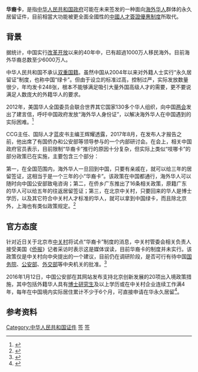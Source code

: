'''华裔卡'''，是指[[中华人民共和国政府|中华人民共和国政府]]可能在未来签发的一种面向[[海外华人|海外华人]]群体的永久居留证件，目前相當大功能被更全面全國性的[[中國人才簽證優惠制度|中國人才簽證優惠制度]]所取代。

==背景==
据统计，中国实行[[改革开放|改革开放]]以来的40年中，已有超過1000万人移民海外。目前海外华裔总数至少6000万人。

中华人民共和国不承认[[双重国籍|双重国籍]]。虽然中国从2004年以来对外籍人士实行“永久居留证”制度，也称中国“绿卡”。但由于设立的标准过高，控制过严，实际发放数量很少，年均发卡248张，根本不能够满足吸引大量外国高级人才的需要，更不要说满足人数庞大的外籍华人的要求。
 
2012年，美国华人全国委员会联合世界其它国家130多个华人组织，向中国[[两会|两会]]发出了建言信，呼吁中国政府发放“海外华人身份证”，以解决海外华人在中国遇到的实际困难。<ref>{{cite web |url=http://www.voachinese.com/content/chinese-americans-card-20151211/3099558.html |language=zh-hans |title=北京推出华裔卡试点，行动意外迅速 |publisher=美国之音 |date=2015-12-13 |accessdate= |archive-date=2015-12-14 |archive-url=https://web.archive.org/web/20151214213641/http://www.voachinese.com/content/chinese-americans-card-20151211/3099558.html |dead-url=no }}</ref>

CCG主任、国际人才蓝皮书主编王辉耀透露，2017年8月，在发布人才报告之前，他出席了有国侨办和公安部等领导参与的一个内部研讨会。在会上，相关中国政府官员表示，目前限制“华裔卡”推行的原因十分复杂，但实际上类似“吱哪卡”的部分政策已在实施，主要包含三个部分：

第一，在全国范围内，海外华人一旦回到中国，只要有亲戚在，就可以给三年的居留签证，这相当于是一个三年的小“华裔卡”。该政策在中国都通行，海外华人可以随时向中国公安部致电咨询；第二，在侨乡广东推出了16条相关政策，原籍广东的华人可以给五年的往返居留签证；第三，在北京中关村，只要回来的华人是博士学历，以及其它符合中关村人才标准的华人，就可以拿到中国绿卡，而且除北京外，上海也有类似政策规定。<ref>{{cite web |url=http://www.channel8news.sg/news8/world/20170930-wld-china-greencard/3841498.html |language=zh-hans |title=吸引海外华人回流 中国已推三类“华裔卡”政策 |publisher=8新闻及时事节目 |date=2017-09-30 |accessdate= |archive-date=2017-10-09 |archive-url=https://web.archive.org/web/20171009195029/http://www.channel8news.sg/news8/world/20170930-wld-china-greencard/3841498.html |dead-url=no }}</ref>

==官方态度==
针对近日关于北京市[[中关村|中关村]]将试点“华裔卡”制度的消息，中关村管委会相关负责人接受美国《[[侨报|侨报]]》记者采访时表示这是媒体误读，目前华裔卡的制度并未实行。该政策仅是中关村向中央提出的一个建议，目前仍在调研阶段，是否可行有待中国[[中华人民共和国国务院|国务院]]、[[中华人民共和国公安部|公安部]]、[[中华人民共和国外交部|外交部]]等中央机关的批准。<ref>{{cite web|url=http://news.uschinapress.com/2015/1207/1045906.shtml|language=zh-hans|title=“华裔卡”是媒体误读：仍处调研阶段|publisher=侨报网|date=2015-12-07|accessdate=|deadurl=yes|archiveurl=https://web.archive.org/web/20151211214306/http://news.uschinapress.com/2015/1207/1045906.shtml|archivedate=2015-12-11}}</ref>

2016年1月12日，中国公安部在其网站发布支持北京创新发展的20项出入境政策措施，其中包括外籍华人具有[[博士研究生|博士研究生]]及以上学历或在中关村企业连续工作满4年，每年在中国境内实际居住累计不少于6个月，可直接申请在华永久居留<ref>{{cite web|accessdate=2016年1月13日|url=http://www.chinanews.com/hr/2016/01-13/7715443.shtml|title=专家谈北京出入境新政：外籍华人永久居留门槛降低是亮点|publisher=中国新闻网|archive-date=2016年2月1日|archive-url=https://web.archive.org/web/20160201032917/http://www.chinanews.com/hr/2016/01-13/7715443.shtml|dead-url=no}}</ref>。

==参考资料==
{{reflist}}
{{VOA}}
[[Category:中华人民共和国证件|Category:中华人民共和国证件]]
[[Category:中华人民共和国外交|签]]
[[Category:中华人民共和国制度|签]]